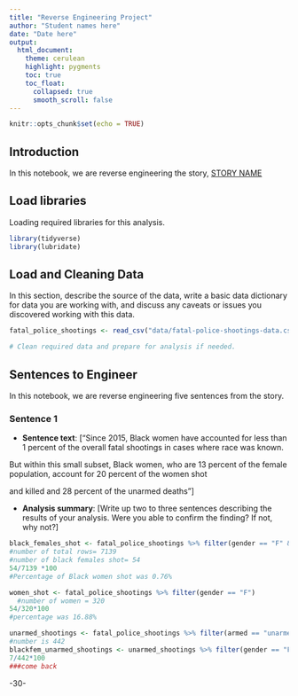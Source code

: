```yaml
---
title: "Reverse Engineering Project"
author: "Student names here"
date: "Date here"
output:
  html_document:
    theme: cerulean
    highlight: pygments
    toc: true
    toc_float:
      collapsed: true
      smooth_scroll: false
---
```


```r
knitr::opts_chunk$set(echo = TRUE)
```

## Introduction 

In this notebook, we are reverse engineering the story, [STORY NAME](STORY URL)

## Load libraries

Loading required libraries for this analysis.

```r
library(tidyverse)
library(lubridate)
```

## Load and Cleaning Data

In this section, describe the source of the data, write a basic data dictionary for data you are working with, and discuss any caveats or issues you discovered working with this data. 

```r
fatal_police_shootings <- read_csv("data/fatal-police-shootings-data.csv")

# Clean required data and prepare for analysis if needed. 

```

## Sentences to Engineer
In this notebook, we are reverse engineering five sentences from the story.

### Sentence 1

* **Sentence text**: [“Since 2015, Black women have accounted for less than 1 percent of the overall fatal shootings in cases where race was known. 

But within this small subset, Black women, who are 13 percent of the female population, account for 20 percent of the women shot 

and killed and 28 percent of the unarmed deaths”]

* **Analysis summary**: [Write up two to three sentences describing the results of your analysis.  Were you able to confirm the finding? If not, why not?]

```r
black_females_shot <- fatal_police_shootings %>% filter(gender == "F" & race == "B")
#number of total rows= 7139
#number of black females shot= 54
54/7139 *100 
#Percentage of Black women shot was 0.76%
```
```r
women_shot <- fatal_police_shootings %>% filter(gender == "F")
  #number of women = 320
54/320*100
#percentage was 16.88%
```
```r
unarmed_shootings <- fatal_police_shootings %>% filter(armed == "unarmed")
#number is 442
blackfem_unarmed_shootings <- unarmed_shootings %>% filter(gender == "F" & race == "B")
7/442*100
###come back
```
-30-